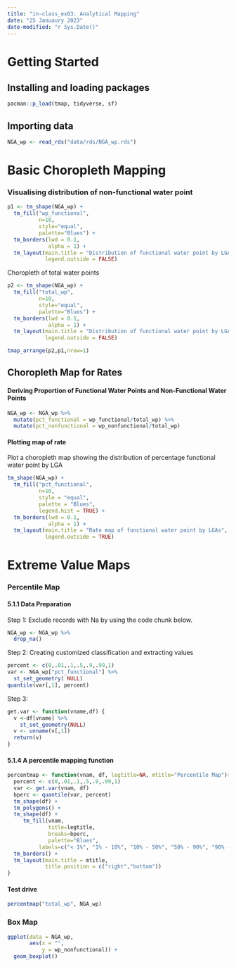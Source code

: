 ```yaml
---
title: "in-class_ex03: Analytical Mapping"
date: "25 Januaury 2023"
date-modified: "r Sys.Date()"
---
```


# Getting Started

## Installing and loading packages

```r
pacman::p_load(tmap, tidyverse, sf)
```

## Importing data

```r
NGA_wp <- read_rds("data/rds/NGA_wp.rds")
```

# Basic Choropleth Mapping

### Visualising distribution of non-functional water point

```r
p1 <- tm_shape(NGA_wp) +
  tm_fill("wp_functional",
          n=10,
          style="equal",
          palette="Blues") +
  tm_borders(lwd = 0.1,
             alpha = 1) +
  tm_layout(main.title = "Distribution of functional water point by LGAs",
            legend.outside = FALSE)
```

Choropleth of total water points

```r
p2 <- tm_shape(NGA_wp) +
  tm_fill("total_wp",
          n=10,
          style="equal",
          palette="Blues") +
  tm_borders(lwd = 0.1,
             alpha = 1) +
  tm_layout(main.title = "Distribution of functional water point by LGAs",
            legend.outside = FALSE)
```

```r
tmap_arrange(p2,p1,nrow=1)
```

## Choropleth Map for Rates

#### Deriving Proportion of Functional Water Points and Non-Functional Water Points

```r
NGA_wp <- NGA_wp %>%
  mutate(pct_functional = wp_functional/total_wp) %>%
  mutate(pct_nonfunctional = wp_nonfunctional/total_wp)
```

#### Plotting map of rate

Plot a choropleth map showing the distribution of percentage functional water point by LGA

```r
tm_shape(NGA_wp) +
  tm_fill("pct_functional",
          n=10,
          style = "equal",
          palette = "Blues",
          legend.hist = TRUE) +
  tm_borders(lwd = 0.1,
             alpha = 1) +
  tm_layout(main.title = "Rate map of functional water point by LGAs",
            legend.outside = TRUE)
```

# Extreme Value Maps

### Percentile Map

#### 5.1.1 Data Preparation

Step 1: Exclude records with Na by using the code chunk below.

```r
NGA_wp <- NGA_wp %>%
  drop_na()
```

Step 2: Creating customized classification and extracting values

```r
percent <- c(0,.01,.1,.5,.9,.99,1)
var <- NGA_wp["pct_functional"] %>%
  st_set_geometry( NULL)
quantile(var[,1], percent)
```

Step 3:

```r
get.var <- function(vname,df) {
  v <-df[vname] %>%
    st_set_geometry(NULL)
  v <- unname(v[,1])
  return(v)
}
```

#### 5.1.4 A percentile mapping function

```r
percentmap <- function(vnam, df, legtitle=NA, mtitle="Percentile Map"){
  percent <- c(0,.01,.1,.5,.9,.99,1)
  var <- get.var(vnam, df)
  bperc <- quantile(var, percent)
  tm_shape(df) +
  tm_polygons() +
  tm_shape(df) +
     tm_fill(vnam,
             title=legtitle,
             breaks=bperc,
             palette="Blues",
          labels=c("< 1%", "1% - 10%", "10% - 50%", "50% - 90%", "90% - 99%", "> 99%"))  +
  tm_borders() +
  tm_layout(main.title = mtitle, 
            title.position = c("right","bottom"))
}
```

#### Test drive

```r
percentmap("total_wp", NGA_wp)
```

### Box Map

```r
ggplot(data = NGA_wp,
       aes(x = "",
           y = wp_nonfunctional)) +
  geom_boxplot()
```
